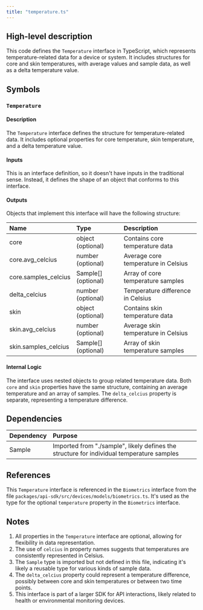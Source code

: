 ```yaml
---
title: "temperature.ts"
---
```


## High-level description
This code defines the `Temperature` interface in TypeScript, which represents temperature-related data for a device or system. It includes structures for core and skin temperatures, with average values and sample data, as well as a delta temperature value.

## Symbols

### `Temperature`
#### Description
The `Temperature` interface defines the structure for temperature-related data. It includes optional properties for core temperature, skin temperature, and a delta temperature value.

#### Inputs
This is an interface definition, so it doesn't have inputs in the traditional sense. Instead, it defines the shape of an object that conforms to this interface.

#### Outputs
Objects that implement this interface will have the following structure:

| Name | Type | Description |
|:-----|:-----|:------------|
| core | object (optional) | Contains core temperature data |
| core.avg_celcius | number (optional) | Average core temperature in Celsius |
| core.samples_celcius | Sample[] (optional) | Array of core temperature samples |
| delta_celcius | number (optional) | Temperature difference in Celsius |
| skin | object (optional) | Contains skin temperature data |
| skin.avg_celcius | number (optional) | Average skin temperature in Celsius |
| skin.samples_celcius | Sample[] (optional) | Array of skin temperature samples |

#### Internal Logic
The interface uses nested objects to group related temperature data. Both `core` and `skin` properties have the same structure, containing an average temperature and an array of samples. The `delta_celcius` property is separate, representing a temperature difference.

## Dependencies
| Dependency | Purpose |
|:-----------|:--------|
| Sample | Imported from "./sample", likely defines the structure for individual temperature samples |

## References
This `Temperature` interface is referenced in the `Biometrics` interface from the file `packages/api-sdk/src/devices/models/biometrics.ts`. It's used as the type for the optional `temperature` property in the `Biometrics` interface.

## Notes
1. All properties in the `Temperature` interface are optional, allowing for flexibility in data representation.
2. The use of `celcius` in property names suggests that temperatures are consistently represented in Celsius.
3. The `Sample` type is imported but not defined in this file, indicating it's likely a reusable type for various kinds of sample data.
4. The `delta_celcius` property could represent a temperature difference, possibly between core and skin temperatures or between two time points.
5. This interface is part of a larger SDK for API interactions, likely related to health or environmental monitoring devices.